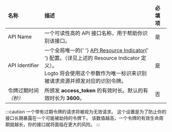 <table>
  <thead>
    <tr>
      <td>
        <strong>名称</strong>
      </td>
      <td>
        <strong>描述</strong>
      </td>
      <td>
        <strong>必填项</strong>
      </td>
    </tr>
  </thead>
  <tbody>
    <tr>
      <td>API Name</td>
      <td>一个可读性高的 API 接口名称，用于帮助你识别该接口。</td>
      <td>是</td>
    </tr>
    <tr>
      <td>API Identifier</td>
      <td>
        一个全局唯一的{' '}
        <a href="https://www.rfc-editor.org/rfc/rfc8707.html">API Resource Indicator</a>{' '}
        配置。（详见上述的 Resource Indicator 定义）。
        <br />
        Logto 将会使用这个参数作为唯一标识来识别被请求资源并颁发对应的识别令牌。
      </td>
      <td>是</td>
    </tr>
    <tr>
      <td>
        令牌过期时间 <i>（秒）</i>
      </td>
      <td>
        所颁发 <strong>access_token</strong> 的有效时长。默认的有效时长为 <strong>3600</strong>。
      </td>
      <td>否</td>
    </tr>
  </tbody>
</table>

:::caution
一个带有过期令牌的请求将被视为无效请求。
这个设置是为了防止你的接口长期暴露在一个可能被劫持的令牌下。
该数值越高，一个令牌的有效生命周期就越长，你的接口就将面临在更大的风险。
:::
